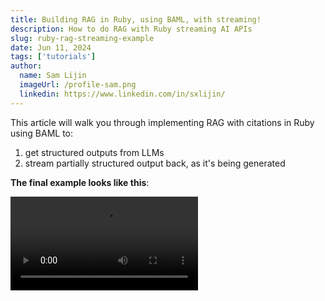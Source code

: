 ```yaml
---
title: Building RAG in Ruby, using BAML, with streaming!
description: How to do RAG with Ruby streaming AI APIs
slug: ruby-rag-streaming-example
date: Jun 11, 2024
tags: ['tutorials']
author:
  name: Sam Lijin
  imageUrl: /profile-sam.png
  linkedin: https://www.linkedin.com/in/sxlijin/
---
```

<head>
<meta property="og:type" content="website"/>
<meta property="og:video" content="https://boundaryml.com/blog/ruby-rag-streaming-example/ruby-rag-demo.mp4" />
</head>

This article will walk you through implementing RAG with citations in Ruby using BAML to:
1. get structured outputs from LLMs
2. stream partially structured output back, as it's being generated

**The final example looks like this**:

<Video src="/blog/ruby-rag-streaming-example/ruby-rag-demo.mp4" title="" width={900} />


The source code is [available on Github](https://github.com/BoundaryML/baml-examples/tree/main/ruby-rag-example)


This project uses **BAML**, our prompt configuration language that extends Jinja to help you get structured outputs from LLMs. BAML can autogenerate a Ruby client that can call our prompt templates, handle all deserialization, and stream the results. More on this below!

## 1. Initialize BAML
We will use the BAML prompt templating configuration to build our RAG prompt.

1. `bundle init`
1. `bundle add baml`
1. `bundle exec -- baml-cli init` - this will create a directory to place .baml files in.
1. Get the [VSCode extension](https://marketplace.visualstudio.com/items?itemName=boundary.Baml-extension) for BAML syntax highlighting and playground capabilities.


## 2. Build a prompt
In BAML you build prompts using a schema-first approach. What's this mean? Well, prompt templates are basically functions that take in input variables and return structured outputs. In BAML you literally define your function signatures and _then_ write the prompt using that signature, which helps reduce prompt engineering.

In this RAG example need a function that takes in a question and a list of documents, and outputs an `Answer` object, with citations, so this is the function we will build:

```baml
function AnswerQuestion(question: string, context: Context) -> Answer
```

### Define your input variables
Lets declare the `Context` input type in a .baml file in the project, which we'll use to pass our documents to the LLM:
```baml
class Context {
  documents Document[]
}

class Document {
  title string
  text string
  link string
}
```

### Define the Answer schema
The output schema is an `Answer` object that contains a list of citatons.

When humans write a paper, they usually cite other papers and _then_ write out their answer using those citations. We will make the LLM do the same:
1. First give us the citations from the documents that answer the question
1. Then give us the answer

This will help reduce hallucinations since the LLM will be more likely to use the generated citations in the answer. You can change this order if you want to experiment with different approaches.

Here's the answer schema, which you can add to any .baml file in your project:
```baml
class Answer {
  // note this is first in the answer schema -- the LLM will need to gather citations first!
  answersInText Citation[]
  answer string @description(#"
    When you answer, ensure to add citations from the documents in the CONTEXT with a number that corresponds to the answersInText array.
  "#)
}

class Citation {
  documentTitle string
  sourceLink string
  relevantTextFromDocument string
  number int @description(#"
    the index in this array
  "#)
}

```

**Now we have the full function signature types! Let's build the prompt.**

### Build the LLM function
Here's the full function syntax in BAML -- which will get translated into a python or typescript function.

BAML prompts use the [Jinja](https://jinja.palletsprojects.com/en/3.1.x/) templating language to help you write structured prompts. You can use Jinja to loop over lists, conditionally render parts of the prompt, and more. We added a couple of helper functions to Jinja, explained below.

```baml

function AnswerQuestion(question: string, context: Context) -> Answer {
  client GPT4 // you can use anthropic, openai, ollama, and others. See the BAML documentation for more.
  prompt #"
    Answer the following question using the given context below.
    CONTEXT:
    {% for document in context.documents %}
    ----
    DOCUMENT TITLE: {{  document.title }}
    {{ document.text }}
    DOCUMENT LINK: {{ document.link }}
    ----
    {% endfor %}

    {{ ctx.output_format }}

    {{ _.role("user") }}
    QUESTION: {{ question }}

    ANSWER:
  "#
}

```

There are 2 predefined BAML macros -- `ctx.output_format` and `_.role("user")` -- to help us write the output schema instructions into the prompt, and mark a specific part of the prompt as a "user" message.

The `{{ ctx.output_format }}` line will be replaced with the output structure instructions at runtime, which uses your `@description` annotations to make things clearer to the LLM.
```text
Answer using this JSON schema format:
{
  answersInText: [
    {
      documentTitle: string,
      sourceLink: string,
      relevantTextFromDocument: string,
      // the index in this array
      number: int,
    }
  ],
  // When you answer, ensure to add citations from the documents in the CONTEXT with a number that corresponds to the answersInText array.
  answer: string,
}
```
BAML uses [type definitions in prompts, which are 4x less costly than JSON Schema](https://www.boundaryml.com/blog/type-definition-prompting-baml).

If you use the BAML Playground in VSCode you can see it rendered in real-time, so you don't have to guess what string will be sent to the LLM client at runtime:

![](/blog/nextjs-rag-streaming-example/baml-playground-rag-preview.png)

## Stream your BAML-defined function in Ruby

When you save a .baml file, the BAML VSCode extension generates a Ruby client to call the function. Everything runs in your own machine.

Using this generated client, we can write our own code to handle this:

```ruby
require_relative "baml_client/client"
Baml.Client.stream.AnswerQuestion(question: input, context: Baml::Types::Context.new(documents: DOCUMENTS)).each_with_index do |partial_answer|
  puts partial_answer.inspect
end
```

Note that for the purpose of this tutorial we are not addressing how to do document chunking, or doing similarity search. We are just using a hardcoded list of documents.

### Render the answer and citations

Now that we have our streaming, we can use the fact that BAML is parsing `partial_answer` into an instance of `Baml::PartialTypes::Answer` for us:

```ruby
require_relative "baml_client/client"
Baml.Client.stream.AnswerQuestion(question: input, context: Baml::Types::Context.new(documents: DOCUMENTS)).each_with_index do |partial_answer|
  answer = <<~ANSWER
Answer:
#{partial_answer.answer}

Citations:
#{citations}

(meta: #{i + 1} stream events received)
ANSWER

  puts answer
end
```

## And you're done!

You should now be able to stream responses. Feel free to change the prompt according to your needs. The VSCode BAML playground makes it very easy to test your prompt on various test cases without having to run the whole program.

With BAML we were able to just call a function without worrying about
1. Retries, redundancy
2. Deserialization (BAML fixes common issues with JSON output from LLMs as well, such as unescaped quotes or missing brackets)
3. Partially parsing a stream of responses

and as we were prompt engineering using our types, we always got to see the full prompt.


<Video src="/blog/ruby-rag-streaming-example/ruby-rag-demo.mp4" title="" width={900} />


The full source code is available on [Github](https://github.com/BoundaryML/baml-examples/tree/main/ruby-starter), along with some more examples.

You can check out the [BAML Documentation](https://docs.boundaryml.com/docs/home/overview) for more examples, and join our [Discord](https://discord.gg/BTNBeXGuaS) if you have any questions or need help!


